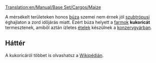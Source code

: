 [[Translation:en/Manual/Base Set/Cargos/Maize]]

{{hu/Rakomány|név=Kukorica
|kép=en/Grain.png
|termeli=[[hu/Manual/Base Set/Industries/Farm|farm]] - kizárólag szubtrópusi éghajlaton
|fogadja=[[hu/Manual/Base Set/Industries/Konzervgyár|konzervgyár]]
}}

A mérsékelt területeken honos [[hu/Manual/Base Set/Cargos/Búza|búza]] szemei nem érnek jól [[hu/Manual/Éghajlatok#Szubtrópusi|szubtrópusi]] éghajlaton a zord időjárás miatt. Ezért búza helyett a [[hu/Manual/Base Set/Industries/Farm|farmok]] '''kukoricát''' termesztenek, amiből aztán ízletes [[hu/Manual/Base Set/Cargos/Étel|ételek]] készülnek a [[hu/Manual/Base Set/Industries/Konzervgyár|konzervgyárban]].

==Háttér==
A kukoricáról többet is olvashatsz a [http://hu.wikipedia.org/wiki/Kukorica Wikipédián].

{{hu/Navbox Rakomány}}